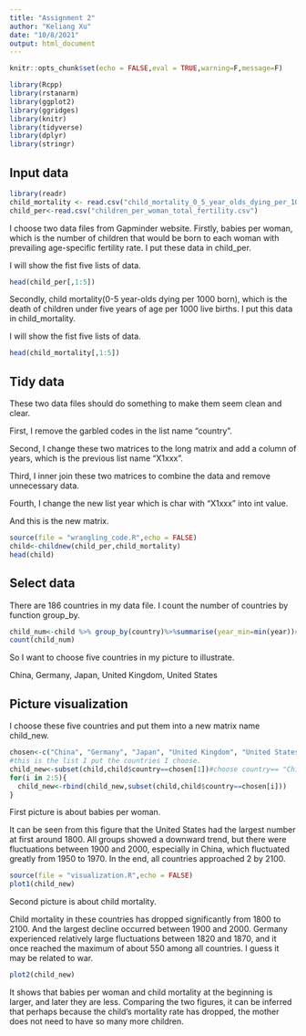 ```yaml
---
title: "Assignment 2"
author: "Keliang Xu"
date: "10/8/2021"
output: html_document
---
```


```r
knitr::opts_chunk$set(echo = FALSE,eval = TRUE,warning=F,message=F)
```
```r
library(Rcpp)
library(rstanarm)
library(ggplot2)
library(ggridges)
library(knitr)
library(tidyverse)
library(dplyr)
library(stringr)
```
## Input data

```r
library(readr)
child_mortality <- read.csv("child_mortality_0_5_year_olds_dying_per_1000_born.csv")
child_per<-read.csv("children_per_woman_total_fertility.csv")

```

I choose two data files from Gapminder website.
Firstly, babies per woman, which is the number of children that would be born to each woman with prevailing age-specific fertility rate.
I put these data in child_per.

I will show the fist five lists of data.

```r
head(child_per[,1:5])
```

Secondly, child mortality(0-5 year-olds dying per 1000 born), which is the death of children under five years of age per 1000 live births.
I put this data in child_mortality.

I will show the fist five lists of data.

```r
head(child_mortality[,1:5])
```

## Tidy data
These two data files should do something to make them seem clean and clear.

First, I remove the garbled codes in the list name "country".

Second, I change these two matrices to the long matrix and add a column of years, which is the previous list name "X1xxx".

Third, I inner join these two matrices to combine the data and remove unnecessary data.

Fourth, I change the new list year which is char with "X1xxx" into int value.


And this is the new matrix.
 
```r
source(file = "wrangling_code.R",echo = FALSE)
child<-childnew(child_per,child_mortality)
head(child)
```
## Select data

There are 186 countries in my data file. I count the number of countries by function group_by.

```r
child_num<-child %>% group_by(country)%>%summarise(year_min=min(year))#select every country
count(child_num)
```
So I want to choose five countries in my picture to illustrate.

China, Germany, Japan, United Kingdom, United States

## Picture visualization

I choose these five countries and put them into a new matrix name child_new.

```r
chosen<-c("China", "Germany", "Japan", "United Kingdom", "United States")
#this is the list I put the countries I choose.
child_new<-subset(child,child$country==chosen[1])#choose country== "China"
for(i in 2:5){
  child_new<-rbind(child_new,subset(child,child$country==chosen[i]))
}

```
First picture is about babies per woman.

It can be seen from this figure that the United States had the largest number at first around 1800. All groups showed a downward trend, but there were fluctuations between 1900 and 2000, especially in China, which fluctuated greatly from 1950 to 1970. In the end, all countries approached 2 by 2100.

```r
source(file = "visualization.R",echo = FALSE)
plot1(child_new)
```

Second picture is about child mortality.

Child mortality in these countries has dropped significantly from 1800 to 2100. And the largest decline occurred between 1900 and 2000. Germany experienced relatively large fluctuations between 1820 and 1870, and it once reached the maximum of about 550 among all countries. I guess it may be related to war.


```r
plot2(child_new)
```


It shows that babies per woman and child mortality at the beginning is larger, and later they are less. Comparing the two figures, it can be inferred that perhaps because the child’s mortality rate has dropped, the mother does not need to have so many more children.